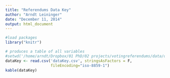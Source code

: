 ```yaml
---
title: "Referendums Data Key"
author: "Arndt Leininger"
date: "December 11, 2014"
output: html_document
---
```

```r
#load packages
library("knitr")
```


```r
# produces a table of all variables
#setwd('/home/arndt/Dropbox/01 PhD/02 projects/votingreferendums/data/documentation')
dataKey <- read.csv('dataKey.csv', stringsAsFactors = F, 
                    fileEncoding="iso-8859-1")
kable(dataKey)
```